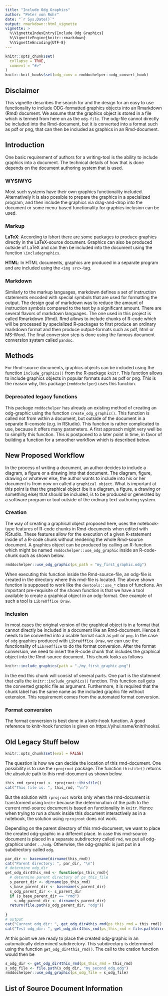 ```yaml
---
title: "Include Odg Graphics"
author: "Peter von Rohr"
date: "`r Sys.Date()`"
output: rmarkdown::html_vignette
vignette: >
  %\VignetteIndexEntry{Include Odg Graphics}
  %\VignetteEngine{knitr::rmarkdown}
  %\VignetteEncoding{UTF-8}
---
```


```r
knitr::opts_chunk$set(
  collapse = TRUE,
  comment = "#>"
)
knitr::knit_hooks$set(odg_conv = rmddochelper::odg_convert_hook)
```



## Disclaimer
This vignette describes the search for and the design for an easy to use functionality to include ODG-formatted graphics objects into an Rmarkdown (Rmd) document. We assume that the graphics object is stored in a file which is termed from here on as the `odg-file`. The odg-file cannot directly be included into the Rmd-document, but it is converted into a format such as pdf or png, that can then be included as graphics in an Rmd-document.


## Introduction
One basic requirement of authors for a writing-tool is the ability to include graphics into a document. The technical details of how that is done depends on the document authoring system that is used. 

### WYSIWYG
Most such systems have their own graphics functionality included. Alternatively it is also possible to prepare the graphics in a specialized program, and then include the graphics via drag-and-drop into the document or some menu-based functionality for graphics inclusion can be used. 


### Markup
__LaTeX__: According to lshort there are some packages to produce graphics directly in the LaTeX-source document. Graphics can also be produced outside of LaTeX and can then be included into the document using the function `\includegraphics`. 

__HTML__: In HTML documents, graphics are produced in a separate program and are included using the `<img src>`-tag.


### Markdown
Similarly to the markup languages, markdown defines a set of instruction statements encoded with special symbols that are used for formatting the output. The design goal of markdown was to reduce the amount of instruction symbols compared to the text by a significant amount. There are several flavors of markdown languages. The one used in this project is called Rmarkdown (Rmd). Rmd allows to include chunks of R-code which will be processed by specialized R-packages to first produce an ordinary markdown format and then produce output-formats such as pdf, html or MS-Word. The final conversion step is done using the famous document conversion system called `pandoc`. 


## Methods
For Rmd-source documents, graphics objects can be included using the function `include_graphics()` from the R-package `knitr`. This function allows to include graphics objects in popular formats such as pdf or png. This is the reason why, this package (`rmddochelper`) uses this function. 

### Deprecated legacy functions
This package `rmddochelper` has already an existing method of creating an odg-graphic using the function `create_odg_graphic()`. This function is called not from within a document, but outside of the document in a separate R-console (e.g. in RStudio). This function is rather complicated to use, because it offers many parameters. A first approach might very well be to simplify this function. This is postponed to a later point in time, in favor of building a function for a smoother workflow which is described below.


## New Proposed Workflow
In the process of writing a document, an author decides to include a diagram, a figure or a drawing into that document. The diagram, figure, drawing or whatever else, the author wants to include into his or her document is from now on called a `graphical object`. What is important at this point is that the graphical object (be it a diagram, a figure, a drawing or something else) that should be included, is to be produced or generated by a software program or tool outside of the ordinary text-authoring system. 


### Creation
The way of creating a graphical object proposed here, uses the notebook-type features of R-code chunks in Rmd-documents when edited with RStudio. These features allow for the execution of a given R-statement inside of a R-code chunk without rendering the whole Rmd-source document. A graphics object can be produced by calling an R-function which might be named `rmddochelper::use_odg_graphic` inside an R-code-chunk such as shown below.

```r
rmddochelper::use_odg_graphic(ps_path = "my_first_graphic.odg")
```

When executing this function inside the Rmd-source-file, an odg-file is created in the directory where this rmd-file is located. The above shown function is supposed to work like the `devtools::use_*` class of functions. An important pre-requisite of the shown function is that we have a tool available to create a graphical object in an odg-format. One example of such a tool is `LibreOffice Draw`. 


### Inclusion
In most cases the original version of the graphical object is in a format that cannot directly be included in a document like an Rmd-document. Hence it needs to be converted into a usable format such as `pdf` or `png`. In the case of `odg` graphics produced with `LibreOffice Draw`, we can use the functionality of `LibreOffice` to do the format conversion. After the format conversion, we need to insert the R-code chunk that includes the graphical object into the Rmd-source document. This chunk looks as follows

```r
knitr::include_graphics(path = "./my_first_graphic.png")
```

In the end this chunk will consist of several parts. One part is the statement that calls the `knitr::include_graphics()` function. This function call gets the converted graphic file as argument. Furthermore, it is required that the chunk label has the same name as the included graphic file without extension. This requirement comes from the automated format conversion. 


### Format conversion
The format conversion is best done in a knitr-hook function. A good reference to knitr-hook function is given on https://yihui.name/knitr/hooks/. 


## Old Legacy Stuff below
```r
knitr::opts_chunk$set(eval = FALSE)
```

The question is how we can decide the location of this rmd-document. One possibility is to use the `rprojroot` package. The function `thisfile()` returns the absolute path to this rmd-document as shown below.

```r
this_rmd_rprojroot <- rprojroot::thisfile()
cat("This file is: ", this_rmd, "\n")
```

But the solution with `rprojroot` works only when the rmd-document is transformed using `knitr` because the determination of the path to the current rmd-source document is based on functionality in `knitr`. Hence when trying to run a chunk inside this document interactively as in a notebook, the solution using `rprojroot` does not work.

Depending on the parent directory of this rmd-document, we want to place the created odg-graphic in a different place. In case this rmd-source document is placed in a separate subdirectory called `rmd`, we put all odg-graphics under `../odg`. Otherwise, the odg-graphic is just put in a subdirectory called `odg`. 

```r
par_dir <- basename(dirname(this_rmd))
cat("Parent directory: ", par_dir, "\n")
# determine odg_dir
get_odg_dir4this_rmd <- function(ps_this_rmd){
  # determine parent directory of ps_this_file
  s_parent_dir <- dirname(ps_this_rmd)
  s_base_parent_dir <- basename(s_parent_dir)
  s_odg_parent_dir <- s_parent_dir
  if (s_base_parent_dir == "rmd") 
    s_odg_parent_dir <- dirname(s_parent_dir)
  return(file.path(s_odg_parent_dir, "odg"))
  
}
# output
cat("Current odg_dir: ", get_odg_dir4this_rmd(ps_this_rmd = this_rmd))
cat("Test odg_dir: ", get_odg_dir4this_rmd(ps_this_rmd = file.path(dirname(this_rmd), "rmd", basename(this_rmd))))
```

At this point we are ready to place the created odg-graphic in an automatically determined subdirectory. This subdirectory is determined using the function `get_odg_dir4this_rmd()`. The call to the cration function would then be

```r
s_odg_dir <- get_odg_dir4this_rmd(ps_this_rmd = this_rmd)
s_odg_file <- file.path(s_odg_dir, "my_second_odg.odg")
rmddochelper::use_odg_graphic(ps_odg_file = s_odg_file)
```




## List of Source Document Information

  
